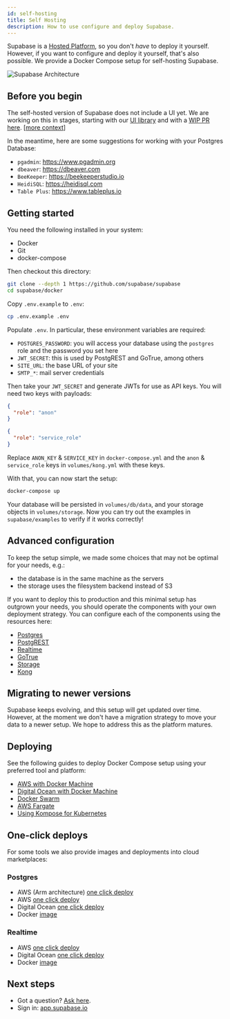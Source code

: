```yaml
---
id: self-hosting
title: Self Hosting
description: How to use configure and deploy Supabase.
---
```


Supabase is a [Hosted Platform](https://app.supabase.io), so you don't _have_ to deploy it yourself. 
However, if you want to configure and deploy it yourself, that's also possible. We provide a Docker Compose setup for self-hosting Supabase.

![Supabase Architecture](/img/supabase-architecture.png)

## Before you begin

The self-hosted version of Supabase does not include a UI yet. 
We are working on this in stages, starting with our [UI library](https://github.com/supabase/ui) and with a [WIP PR here](https://github.com/supabase/supabase/pull/2281). 
[[more context](https://github.com/supabase/supabase/discussions/1001#discussioncomment-558696)]

In the meantime, here are some suggestions for working with your Postgres Database:

- `pgadmin`: https://www.pgadmin.org 
- `dbeaver`: https://dbeaver.com 
- `BeeKeeper`: https://beekeeperstudio.io
- `HeidiSQL`: https://heidisql.com
- `Table Plus`: https://www.tableplus.io

## Getting started

You need the following installed in your system:

- Docker
- Git
- docker-compose

Then checkout this directory:

```sh
git clone --depth 1 https://github.com/supabase/supabase
cd supabase/docker
```

Copy `.env.example` to `.env`:

```sh
cp .env.example .env
```

Populate `.env`. In particular, these environment variables are required:

- `POSTGRES_PASSWORD`: you will access your database using the `postgres` role and the password you set here
- `JWT_SECRET`: this is used by PostgREST and GoTrue, among others
- `SITE_URL`: the base URL of your site
- `SMTP_*`: mail server credentials

Then take your `JWT_SECRET` and generate JWTs for use as API keys. You will need two keys with payloads:

```json
{
  "role": "anon"
}
```

```json
{
  "role": "service_role"
}
```

Replace `ANON_KEY` & `SERVICE_KEY` in `docker-compose.yml` and the `anon` & `service_role` keys in `volumes/kong.yml` with these keys.

With that, you can now start the setup:

```sh
docker-compose up
```

Your database will be persisted in `volumes/db/data`, and your storage objects in `volumes/storage`. Now you can try out the examples in `supabase/examples` to verify if it works correctly!

## Advanced configuration

To keep the setup simple, we made some choices that may not be optimal for your needs, e.g.:

- the database is in the same machine as the servers
- the storage uses the filesystem backend instead of S3

If you want to deploy this to production and this minimal setup has outgrown your needs, you should operate the components with your own deployment strategy. You can configure each of the components using the resources here:

- [Postgres](https://hub.docker.com/_/postgres/)
- [PostgREST](https://postgrest.org/en/stable/configuration.html)
- [Realtime](https://github.com/supabase/realtime#server-set-up)
- [GoTrue](https://github.com/supabase/gotrue)
- [Storage](https://github.com/supabase/storage-api)
- [Kong](https://docs.konghq.com/install/docker/)

## Migrating to newer versions

Supabase keeps evolving, and this setup will get updated over time. However, at the moment we don't have a migration strategy to move your data to a newer setup. We hope to address this as the platform matures.

## Deploying

See the following guides to deploy Docker Compose setup using your preferred tool and platform:

- [AWS with Docker Machine](https://docs.docker.com/machine/get-started-cloud/#amazon-web-services-aws)
- [Digital Ocean with Docker Machine](https://docs.docker.com/machine/get-started-cloud/#digitalocean)
- [Docker Swarm](https://docs.docker.com/engine/swarm/stack-deploy/)
- [AWS Fargate](https://aws.amazon.com/blogs/containers/deploy-applications-on-amazon-ecs-using-docker-compose/)
- [Using Kompose for Kubernetes](https://kubernetes.io/docs/tasks/configure-pod-container/translate-compose-kubernetes/)

## One-click deploys

For some tools we also provide images and deployments into cloud marketplaces:

### Postgres

- AWS (Arm architecture) [one click deploy](https://aws.amazon.com/marketplace/pp/B08V22HK26?qid=1617156168590&sr=0-3)
- AWS [one click deploy](https://aws.amazon.com/marketplace/pp/B08915TCJ2)
- Digital Ocean [one click deploy](https://marketplace.digitalocean.com/apps/supabase-postgres)
- Docker [image](https://hub.docker.com/r/supabase/postgres)

### Realtime

- AWS [one click deploy](https://aws.amazon.com/marketplace/pp/B089N4FH7N?qid=1617156168590&sr=0-2)
- Digital Ocean [one click deploy](https://marketplace.digitalocean.com/apps/supabase-realtime)
- Docker [image](https://hub.docker.com/r/supabase/realtime)

## Next steps

- Got a question? [Ask here](https://github.com/supabase/supabase/discussions).
- Sign in: [app.supabase.io](https://app.supabase.io)
